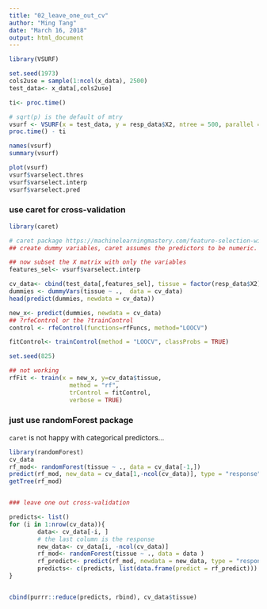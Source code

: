 ```yaml
---
title: "02_leave_one_out_cv"
author: "Ming Tang"
date: "March 16, 2018"
output: html_document
---
```


```r
library(VSURF)

set.seed(1973)
cols2use = sample(1:ncol(x_data), 2500)
test_data<- x_data[,cols2use]

ti<- proc.time()

# sqrt(p) is the default of mtry 
vsurf <- VSURF(x = test_data, y = resp_data$X2, ntree = 500, parallel =T, ncores = 4, mtry = 50)
proc.time() - ti

names(vsurf)
summary(vsurf)

plot(vsurf)
vsurf$varselect.thres
vsurf$varselect.interp
vsurf$varselect.pred
```

### use caret for cross-validation

```r
library(caret)

# caret package https://machinelearningmastery.com/feature-selection-with-the-caret-r-package/
## create dummy variables, caret assumes the predictors to be numeric. takes forever...

## now subset the X matrix with only the variables 
features_sel<- vsurf$varselect.interp

cv_data<- cbind(test_data[,features_sel], tissue = factor(resp_data$X2))
dummies <- dummyVars(tissue ~ .,  data = cv_data)
head(predict(dummies, newdata = cv_data))

new_x<- predict(dummies, newdata = cv_data)
## ?rfeControl or the ?trainControl 
control <- rfeControl(functions=rfFuncs, method="LOOCV")

fitControl<- trainControl(method = "LOOCV", classProbs = TRUE)

set.seed(825)

## not working
rfFit <- train(x = new_x, y=cv_data$tissue, 
                 method = "rf", 
                 trControl = fitControl, 
                 verbose = TRUE)

```

### just use randomForest package

`caret` is not happy with categorical predictors...

```r
library(randomForest)
cv_data
rf_mod<- randomForest(tissue ~ ., data = cv_data[-1,])
predict(rf_mod, new_data = cv_data[1,-ncol(cv_data)], type = "response")
getTree(rf_mod)


### leave one out cross-validation

predicts<- list()
for (i in 1:nrow(cv_data)){
        data<- cv_data[-i, ]
        # the last column is the response
        new_data<- cv_data[i, -ncol(cv_data)]
        rf_mod<- randomForest(tissue ~ ., data = data )
        rf_predict<- predict(rf_mod, newdata = new_data, type = "response")
        predicts<- c(predicts, list(data.frame(predict = rf_predict)))
}


cbind(purrr::reduce(predicts, rbind), cv_data$tissue)
```





